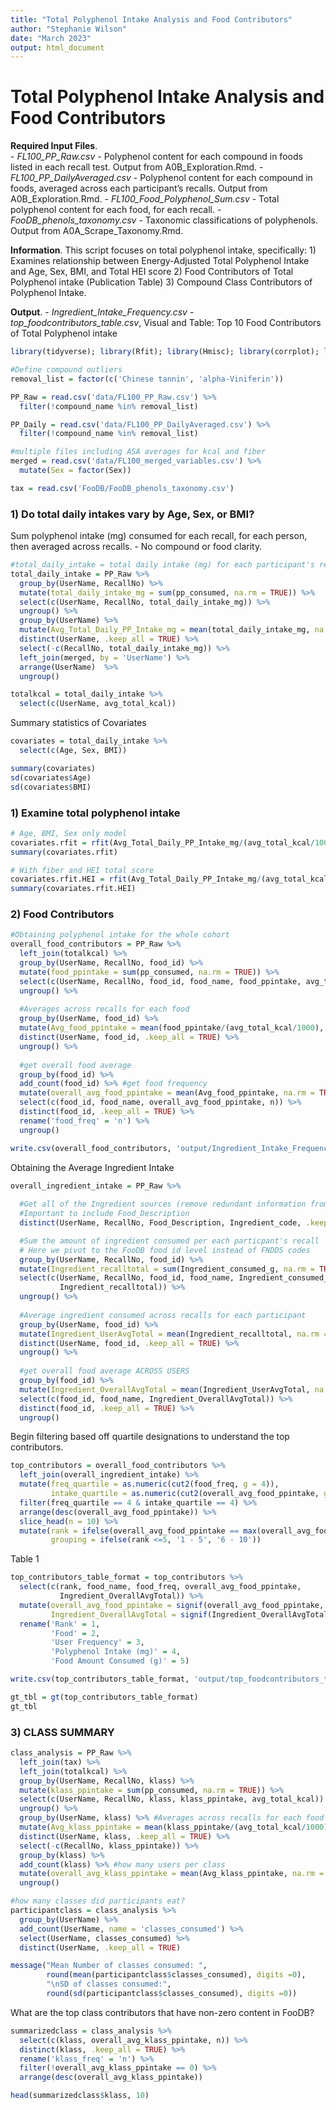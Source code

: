 ```yaml
---
title: "Total Polyphenol Intake Analysis and Food Contributors"
author: "Stephanie Wilson"
date: "March 2023"
output: html_document
---
```


# Total Polyphenol Intake Analysis and Food Contributors

__Required Input Files__.                          
  - *FL100_PP_Raw.csv* - Polyphenol content for each compound in foods listed in each recall test. Output from A0B_Exploration.Rmd.
  - *FL100_PP_DailyAveraged.csv* - Polyphenol content for each compound in foods, averaged across each participant's recalls. Output from A0B_Exploration.Rmd.
  - *FL100_Food_Polyphenol_Sum.csv* - Total polyphenol content for each food, for each recall.
  - *FooDB_phenols_taxonomy.csv* - Taxonomic classifications of polyphenols. Output from A0A_Scrape_Taxonomy.Rmd.
  
__Information__. 
This script focuses on total polyphenol intake, specifically:
  1) Examines relationship between Energy-Adjusted Total Polyphenol Intake and Age, Sex, BMI, and Total HEI score
  2) Food Contributors of Total Polyphenol intake (Publication Table)
  3) Compound Class Contributors of Polyphenol Intake.

__Output__. 
 - *Ingredient_Intake_Frequency.csv*
 - *top_foodcontributors_table.csv*, Visual and Table: Top 10 Food Contributors of Total Polyphenol intake 

```r
library(tidyverse); library(Rfit); library(Hmisc); library(corrplot); library(ggpubr); library(ggrain); library(viridis); library(ggridges); library(gt)
```


```r
#Define compound outliers
removal_list = factor(c('Chinese tannin', 'alpha-Viniferin'))

PP_Raw = read.csv('data/FL100_PP_Raw.csv') %>%
  filter(!compound_name %in% removal_list)

PP_Daily = read.csv('data/FL100_PP_DailyAveraged.csv') %>%
  filter(!compound_name %in% removal_list)

#multiple files including ASA averages for kcal and fiber
merged = read.csv('data/FL100_merged_variables.csv') %>%
  mutate(Sex = factor(Sex))

tax = read.csv('FooDB/FooDB_phenols_taxonomy.csv')
```


### 1) Do total daily intakes vary by Age, Sex, or BMI?

Sum polyphenol intake (mg) consumed for each recall, for each person, then averaged across recalls.
 - No compound or food clarity.
```r
#total_daily_intake = total daily intake (mg) for each participant's recall
total_daily_intake = PP_Raw %>%
  group_by(UserName, RecallNo) %>%
  mutate(total_daily_intake_mg = sum(pp_consumed, na.rm = TRUE)) %>%
  select(c(UserName, RecallNo, total_daily_intake_mg)) %>%
  ungroup() %>%
  group_by(UserName) %>%
  mutate(Avg_Total_Daily_PP_Intake_mg = mean(total_daily_intake_mg, na.rm = TRUE)) %>%
  distinct(UserName, .keep_all = TRUE) %>%
  select(-c(RecallNo, total_daily_intake_mg)) %>%
  left_join(merged, by = 'UserName') %>%
  arrange(UserName)  %>%
  ungroup()

totalkcal = total_daily_intake %>%
  select(c(UserName, avg_total_kcal))
```

Summary statistics of Covariates
```r
covariates = total_daily_intake %>%
  select(c(Age, Sex, BMI))

summary(covariates)
sd(covariates$Age)
sd(covariates$BMI)
```


### 1) Examine total polyphenol intake

```r
# Age, BMI, Sex only model
covariates.rfit = rfit(Avg_Total_Daily_PP_Intake_mg/(avg_total_kcal/1000) ~ Age + BMI + Sex, data = total_daily_intake)
summary(covariates.rfit)
```

```r
# With fiber and HEI total score
covariates.rfit.HEI = rfit(Avg_Total_Daily_PP_Intake_mg/(avg_total_kcal/1000) ~ Age + BMI + Sex + avg_total_fiber + hei_asa24_totalscore, data = total_daily_intake)
summary(covariates.rfit.HEI)
```


### 2) Food Contributors

```r
#Obtaining polyphenol intake for the whole cohort
overall_food_contributors = PP_Raw %>%
  left_join(totalkcal) %>%
  group_by(UserName, RecallNo, food_id) %>%
  mutate(food_ppintake = sum(pp_consumed, na.rm = TRUE)) %>%
  select(c(UserName, RecallNo, food_id, food_name, food_ppintake, avg_total_kcal)) %>%
  ungroup() %>%
  
  #Averages across recalls for each food
  group_by(UserName, food_id) %>% 
  mutate(Avg_food_ppintake = mean(food_ppintake/(avg_total_kcal/1000), na.rm = TRUE)) %>%
  distinct(UserName, food_id, .keep_all = TRUE) %>%
  ungroup() %>%
  
  #get overall food average
  group_by(food_id) %>% 
  add_count(food_id) %>% #get food frequency
  mutate(overall_avg_food_ppintake = mean(Avg_food_ppintake, na.rm = TRUE)) %>%
  select(c(food_id, food_name, overall_avg_food_ppintake, n)) %>%
  distinct(food_id, .keep_all = TRUE) %>%
  rename('food_freq' = 'n') %>%
  ungroup()

write.csv(overall_food_contributors, 'output/Ingredient_Intake_Frequency.csv', row.names = FALSE)
```


Obtaining the Average Ingredient Intake
```r
overall_ingredient_intake = PP_Raw %>%
  
  #Get all of the Ingredient sources (remove redundant information from polyphenol data)
  #Important to include Food_Description
  distinct(UserName, RecallNo, Food_Description, Ingredient_code, .keep_all = TRUE) %>%

  #Sum the amount of ingredient consumed per each particpant's recall
  # Here we pivot to the FooDB food id level instead of FNDDS codes
  group_by(UserName, RecallNo, food_id) %>%
  mutate(Ingredient_recalltotal = sum(Ingredient_consumed_g, na.rm = TRUE)) %>%
  select(c(UserName, RecallNo, food_id, food_name, Ingredient_consumed_g,
           Ingredient_recalltotal)) %>%
  ungroup() %>%
  
  #Average ingredient consumed across recalls for each participant
  group_by(UserName, food_id) %>% 
  mutate(Ingredient_UserAvgTotal = mean(Ingredient_recalltotal, na.rm = TRUE)) %>%
  distinct(UserName, food_id, .keep_all = TRUE) %>%
  ungroup() %>%
  
  #get overall food average ACROSS USERS  
  group_by(food_id) %>% 
  mutate(Ingredient_OverallAvgTotal = mean(Ingredient_UserAvgTotal, na.rm = TRUE)) %>%
  select(c(food_id, food_name, Ingredient_OverallAvgTotal)) %>%
  distinct(food_id, .keep_all = TRUE) %>%
  ungroup()
```


Begin filtering based off quartile designations to understand the top contributors.
```r
top_contributors = overall_food_contributors %>%
  left_join(overall_ingredient_intake) %>%
  mutate(freq_quartile = as.numeric(cut2(food_freq, g = 4)),
         intake_quartile = as.numeric(cut2(overall_avg_food_ppintake, g = 4))) %>%
  filter(freq_quartile == 4 & intake_quartile == 4) %>%
  arrange(desc(overall_avg_food_ppintake)) %>%
  slice_head(n = 10) %>%
  mutate(rank = ifelse(overall_avg_food_ppintake == max(overall_avg_food_ppintake), 1, rank(-overall_avg_food_ppintake)),
         grouping = ifelse(rank <=5, '1 - 5', '6 - 10'))
```


Table 1
```r
top_contributors_table_format = top_contributors %>%
  select(c(rank, food_name, food_freq, overall_avg_food_ppintake,
           Ingredient_OverallAvgTotal)) %>%
  mutate(overall_avg_food_ppintake = signif(overall_avg_food_ppintake, digits = 3),
         Ingredient_OverallAvgTotal = signif(Ingredient_OverallAvgTotal, digits = 3)) %>%
  rename('Rank' = 1,
         'Food' = 2,
         'User Frequency' = 3,
         'Polyphenol Intake (mg)' = 4,
         'Food Amount Consumed (g)' = 5)

write.csv(top_contributors_table_format, 'output/top_foodcontributors_table.csv', row.names = FALSE)

gt_tbl = gt(top_contributors_table_format)
gt_tbl
```


### 3) CLASS SUMMARY
```r
class_analysis = PP_Raw %>%
  left_join(tax) %>%
  left_join(totalkcal) %>%
  group_by(UserName, RecallNo, klass) %>%
  mutate(klass_ppintake = sum(pp_consumed, na.rm = TRUE)) %>%
  select(c(UserName, RecallNo, klass, klass_ppintake, avg_total_kcal)) %>%
  ungroup() %>%
  group_by(UserName, klass) %>% #Averages across recalls for each food
  mutate(Avg_klass_ppintake = mean(klass_ppintake/(avg_total_kcal/1000), na.rm = TRUE)) %>%
  distinct(UserName, klass, .keep_all = TRUE) %>%
  select(-c(RecallNo, klass_ppintake)) %>%
  group_by(klass) %>%
  add_count(klass) %>% #how many users per class
  mutate(overall_avg_klass_ppintake = mean(Avg_klass_ppintake, na.rm = TRUE)) %>%
  ungroup()
```

```r
#how many classes did participants eat?
participantclass = class_analysis %>%
  group_by(UserName) %>%
  add_count(UserName, name = 'classes_consumed') %>%
  select(UserName, classes_consumed) %>%
  distinct(UserName, .keep_all = TRUE)

message("Mean Number of classes consumed: ", 
        round(mean(participantclass$classes_consumed), digits =0),
        "\nSD of classes consumed:", 
        round(sd(participantclass$classes_consumed), digits =0))
```

What are the top class contributors that have non-zero content in FooDB?
```r
summarizedclass = class_analysis %>%
  select(c(klass, overall_avg_klass_ppintake, n)) %>%
  distinct(klass, .keep_all = TRUE) %>%
  rename('klass_freq' = 'n') %>%
  filter(!overall_avg_klass_ppintake == 0) %>%
  arrange(desc(overall_avg_klass_ppintake))

head(summarizedclass$klass, 10)
```



